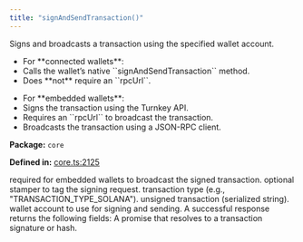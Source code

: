 ```yaml
---
title: "signAndSendTransaction()"
---
```



<H3Bordered text="Overview" />

Signs and broadcasts a transaction using the specified wallet account.

<ul>
  <li>For **connected wallets**:</li>
  <li>Calls the wallet’s native ``signAndSendTransaction`` method.</li>
  <li>Does **not** require an ``rpcUrl``.</li>
</ul>

<ul>
  <li>For **embedded wallets**:</li>
  <li>Signs the transaction using the Turnkey API.</li>
  <li>Requires an ``rpcUrl`` to broadcast the transaction.</li>
  <li>Broadcasts the transaction using a JSON-RPC client.</li>
</ul>

<p><strong>Package:</strong> <code>core</code></p>

<p><strong>Defined in:</strong> <a href="https://github.com/tkhq/sdk/blob/main/packages/core/src/__clients__/core.ts#L2125">core.ts:2125</a></p>

<H3Bordered text="Parameters" />

<ParamField body="params" type='object' required={true} path="params" >
  <Expandable title="params details">
    <NestedParam parentKey="params" childKey="rpcUrl" type='string' required={false}>
required for embedded wallets to broadcast the signed transaction.
</NestedParam>
    <NestedParam parentKey="params" childKey="stampWith" type='StamperType' required={false}>
optional stamper to tag the signing request.
</NestedParam>
    <NestedParam parentKey="params" childKey="transactionType" type='v1TransactionType' required={true}>
transaction type (e.g., "TRANSACTION_TYPE_SOLANA").
</NestedParam>
    <NestedParam parentKey="params" childKey="unsignedTransaction" type='string' required={true}>
unsigned transaction (serialized string).
</NestedParam>
    <NestedParam parentKey="params" childKey="walletAccount" type='WalletAccount' required={true}>
wallet account to use for signing and sending.
</NestedParam>
  </Expandable>
</ParamField>

<H3Bordered text="Response" />
A successful response returns the following fields:

<ResponseField name="returns" type="string" required={true} >
  A promise that resolves to a transaction signature or hash.
</ResponseField>
